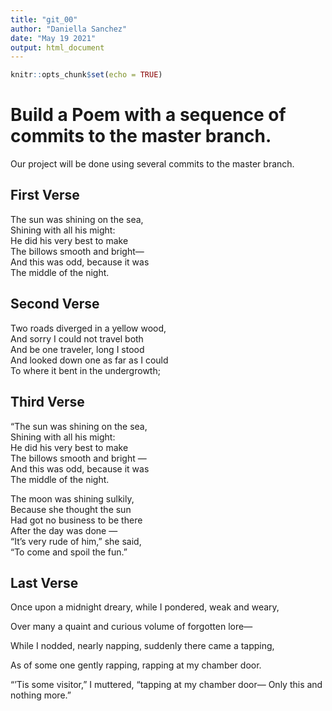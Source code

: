 ```yaml
---
title: "git_00"
author: "Daniella Sanchez"
date: "May 19 2021"
output: html_document
---
```


```r
knitr::opts_chunk$set(echo = TRUE)
```
# Build a Poem with a sequence of commits to the master branch.
Our project will be done using several commits to the master branch.
<!-- Do not modify or change any text in "!--" bracketed areas such as this --- these are instructions to
you, if you change any of this the git program will notice it and compromise your git merging strategy !-->

## First Verse 
<!--Put the first five lines of a poem by Lewis Carrol in this section!-->
The sun was shining on the sea,   
   Shining with all his might:    
He did his very best to make    
   The billows smooth and bright—   
And this was odd, because it was    
   The middle of the night. 
   
## Second Verse
<!--Put the first five lines of a poem by Robert Frost here!-->
Two roads diverged in a yellow wood,    
And sorry I could not travel both   
And be one traveler, long I stood   
And looked down one as far as I could   
To where it bent in the undergrowth;    

## Third Verse
<!--Put the first two verses of The Walrus and the Carpenter here!-->
"The sun was shining on the sea,      
      Shining with all his might:     
He did his very best to make     
      The billows smooth and bright —   
And this was odd, because it was    
      The middle of the night.    

The moon was shining sulkily,   
      Because she thought the sun   
Had got no business to be there   
      After the day was done —    
"It's very rude of him," she said,    
      "To come and spoil the fun."    

## Last Verse
<!--Put a short poem of your choice 8-20 lines,here!-->
Once upon a midnight dreary, while I pondered, weak and weary,

Over many a quaint and curious volume of forgotten lore—

  While I nodded, nearly napping, suddenly there came a tapping,

As of some one gently rapping, rapping at my chamber door.

“’Tis some visitor,” I muttered, “tapping at my chamber door—
            Only this and nothing more.”
